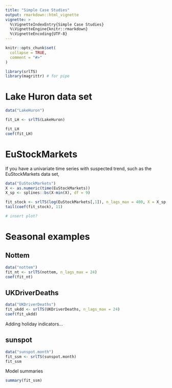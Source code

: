 ```yaml
---
title: "Simple Case Studies"
output: rmarkdown::html_vignette
vignette: >
  %\VignetteIndexEntry{Simple Case Studies}
  %\VignetteEngine{knitr::rmarkdown}
  %\VignetteEncoding{UTF-8}
---
```


```r
knitr::opts_chunk$set(
  collapse = TRUE,
  comment = "#>"
)
```

```r
library(srlTS)
library(magrittr) # for pipe
```


# Lake Huron data set

```r
data("LakeHuron")

fit_LH <- srlTS(LakeHuron)

fit_LH
coef(fit_LH)
```

# EuStockMarkets

If you have a univariate time series with suspected trend, such as the EuStockMarkets data set,

```r
data("EuStockMarkets")
X <- as.numeric(time(EuStockMarkets))
X_sp <- splines::bs(X-min(X), df = 9)

fit_stock <- srlTS(log(EuStockMarkets[,1]), n_lags_max = 400, X = X_sp, w_exo = "unpenalized")
tail(coef(fit_stock), 11)

# insert plot? 
```

# Seasonal examples

## Nottem 

```r
data("nottem")
fit_nt <- srlTS(nottem, n_lags_max = 24)
coef(fit_nt)

```

## UKDriverDeaths

```r
data("UKDriverDeaths")
fit_ukdd <- srlTS(UKDriverDeaths, n_lags_max = 24)
coef(fit_ukdd)

```

Adding holiday indicators...

## sunspot

```r

data("sunspot.month")
fit_ssm <- srlTS(sunspot.month)
fit_ssm
```

Model summaries

```r
summary(fit_ssm)
```
